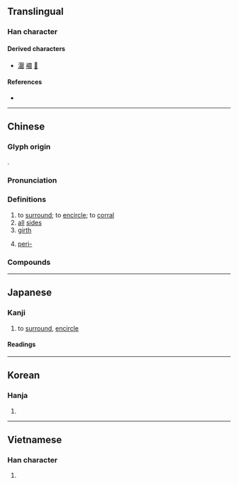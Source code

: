 {{also|围|囲}}
{{character info}}
==Translingual==
{{Han simplified forms|圍|囲|围}}

===Han character===
{{Han char|rn=31|rad=囗|as=09|sn=12|four=60506|canj=WDMQ|ids=⿴囗韋}}

====Derived characters====
* [[潿]] [[䙟]] [[𩼀]]

====References====
* {{Han ref|kx=0220.010|dkj=04806|dj=0451.040|hdz=10722.140|uh=570D|ud=22285|bh=B3F2|bd=46066}}

----

==Chinese==
{{zh-forms|s=围|alt=囲}}

===Glyph origin===
{{Han etym}}
{{Han compound|囗|t1=enclosure|韋|ls=psc}}.

===Pronunciation===
{{zh-pron
|m=wéi
|m-s=wei2
|dg=ви1
|c=wai4
|c-t=
|g=
|h=pfs=vì
|j=vei1
|mb=ṳ̌
|md=uòi
|mn=ûi/tw:û
|mn_note=û - common variant
|mn-t=ui5
|w=3hhy
|x=uei2
|mc=y
|oc=y
|cat=v,n,pref
}}

===Definitions===
{{zh-hanzi}}

# to [[surround]]; to [[encircle]]; to [[corral]]
# [[all]] [[side]]s
# [[girth]]
# {{lb|zh|medicine}} [[peri-]]

===Compounds===
{{zh-der|三圍|入圍|冒鋒突圍|包圍|十圍五攻|合圍|周圍|四圍|圍住|圍兜|圍剿|圍困|圍坐|圍城|圍城打援|圍場|圍堵|圍子|圍尺|圍屏|圍巾|圍捕|圍攏|圍攻|圍桌|圍棋|圍棋段位|圍標|圍爐|圍牆|圍獵|圍籬|圍網|圍繞|圍脖兒|圍腰|圍裙|圍觀|圍阻體|圍魏救趙|團圍|團團圍住|土圍子|基圍|外圍|帶圍|打圍|打茶圍|拔圍出夫|柏林圍牆|棘圍|殺出重圍|氛圍|潰圍|為人解圍|獵圍|珠圍翠擁|珠圍翠繞|珠繞翠圍|突圍|範圍|翠繞珠圍|胸圍|腰圍|臀圍|茶圍|解圍|車圍|重圍|長圍|雰圍|大圍山|攻圍|壯圍|竹圍|圍村}}

{{zh-cat|Elementary}}

----

==Japanese==
{{ja-kanji forms|囲|圍}}

===Kanji===
{{ja-kanji|grade=9|rs=囗09|shin=囲}}

# to [[surround]], [[encircle]]

====Readings====
{{ja-readings
|goon=え<ゑ
|kanon=い<ゐ
|kun=かこ-む, かこ-い<かこ-ひ, かこ-う<かこ-ふ}}

----

==Korean==

===Hanja===
{{ko-hanja/new|[[둘레]], [[에워쌀]]|위}}

# {{rfdef|ko|sort=囗09}}

----

==Vietnamese==

===Han character===
{{vi-readings|reading=vi, vè, vây, vầy, ví|rs=囗09}}

# {{rfdef|vi|sort=囗09}}